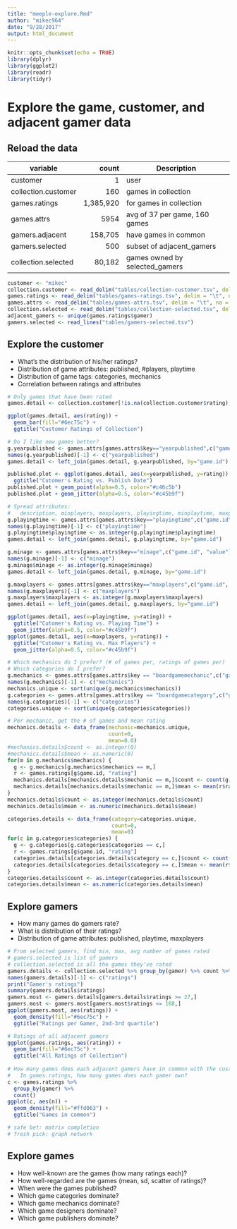 ```yaml
---
title: "meeple-explore.Rmd"
author: "mikec964"
date: "9/28/2017"
output: html_document
---
```


```r
knitr::opts_chunk$set(echo = TRUE)
library(dplyr)
library(ggplot2)
library(readr)
library(tidyr)
```

# Explore the game, customer, and adjacent gamer data

## Reload the data
| variable            | count     | Description
| --------            |----------:| -----------
| customer            | 1         | user
| collection.customer | 160       | games in collection
| games.ratings       | 1,385,920 | for games in collection
| games.attrs         | 5954      | avg of 37 per game, 160 games
| gamers.adjacent     | 158,705   | have games in common
| gamers.selected     | 500       | subset of adjacent_gamers
| collection.selected | 80,182    | games owned by selected_gamers

```r
customer <- "mikec"
collection.customer <- read_delim("tables/collection-customer.tsv", delim = "\t", na = "NA", col_names = TRUE)
games.ratings <- read_delim("tables/games-ratings.tsv", delim = "\t", na = "NA", col_names = TRUE)
games.attrs <- read_delim("tables/games-attrs.tsv", delim = "\t", na = "NA", col_names = TRUE)
collection.selected <- read_delim("tables/collection-selected.tsv", delim = "\t", na = "NA", col_names = TRUE)
adjacent_gamers <- unique(games.ratings$gamer)
gamers.selected <- read_lines("tables/gamers-selected.tsv")
```

## Explore the customer
* What's the distribution of his/her ratings?
* Distribution of game attributes: published, #players, playtime
* Distribution of game tags: categories, mechanics
* Correlation between ratings and attributes

```r
# Only games that have been rated
games.detail <- collection.customer[!is.na(collection.customer$rating),]

ggplot(games.detail, aes(rating)) +
  geom_bar(fill="#6ec75c") +
  ggtitle("Customer Ratings of Collection")

# Do I like new games better?
g.yearpublished <- games.attrs[games.attrs$key=="yearpublished",c("game.id", "value")]
names(g.yearpublished)[-1] <- c("yearpublished")
games.detail <- left_join(games.detail, g.yearpublished, by="game.id")

published.plot <- ggplot(games.detail, aes(x=yearpublished, y=rating)) +
  ggtitle("Cutomer's Rating vs. Publish Date")
published.plot + geom_point(alpha=0.5, color="#c46c5b")
published.plot + geom_jitter(alpha=0.5, color="#c45b9f")
```

```r
# Spread attributes:
#   description, minplayers, maxplayers, playingtime, minplaytime, maxplaytime, maxplayers, comments
g.playingtime <- games.attrs[games.attrs$key=="playingtime",c("game.id", "value")]
names(g.playingtime)[-1] <- c("playingtime")
g.playingtime$playingtime <- as.integer(g.playingtime$playingtime)
games.detail <- left_join(games.detail, g.playingtime, by="game.id")

g.minage <- games.attrs[games.attrs$key=="minage",c("game.id", "value")]
names(g.minage)[-1] <- c("minage")
g.minage$minage <- as.integer(g.minage$minage)
games.detail <- left_join(games.detail, g.minage, by="game.id")

g.maxplayers <- games.attrs[games.attrs$key=="maxplayers",c("game.id", "value")]
names(g.maxplayers)[-1] <- c("maxplayers")
g.maxplayers$maxplayers <- as.integer(g.maxplayers$maxplayers)
games.detail <- left_join(games.detail, g.maxplayers, by="game.id")

ggplot(games.detail, aes(x=playingtime, y=rating)) +
  ggtitle("Cutomer's Rating vs. Playing Time") +
  geom_jitter(alpha=0.5, color="#c45b9f")
ggplot(games.detail, aes(x=maxplayers, y=rating)) +
  ggtitle("Cutomer's Rating vs. Max Players") +
  geom_jitter(alpha=0.5, color="#c45b9f")
```

```r
# Which mechanics do I prefer? (# of games per, ratings of games per)
# Which categories do I prefer?
g.mechanics <- games.attrs[games.attrs$key == "boardgamemechanic",c("game.id", "value")]
names(g.mechanics)[-1] <- c("mechanics")
mechanics.unique <- sort(unique(g.mechanics$mechanics))
g.categories <- games.attrs[games.attrs$key == "boardgamecategory",c("game.id", "value")]
names(g.categories)[-1] <- c("categories")
categories.unique <- sort(unique(g.categories$categories))

# Per mechanic, get the # of games and mean rating
mechanics.details <- data_frame(mechanic=mechanics.unique,
                                count=0,
                                mean=0.0)
#mechanics.details$count <- as.integer(0)
#mechanics.details$mean <- as.numeric(0)
for(m in g.mechanics$mechanics) {
  g <- g.mechanics[g.mechanics$mechanics == m,]
  r <- games.ratings[g$game.id, "rating"]
  mechanics.details[mechanics.details$mechanic == m,]$count <- count(g)
  mechanics.details[mechanics.details$mechanic == m,]$mean <- mean(r$rating)
}
mechanics.details$count <- as.integer(mechanics.details$count)
mechanics.details$mean <- as.numeric(mechanics.details$mean)

categories.details <- data_frame(category=categories.unique,
                                 count=0,
                                 mean=0)
for(c in g.categories$categories) {
  g <- g.categories[g.categories$categories == c,]
  r <- games.ratings[g$game.id, "rating"]
  categories.details[categories.details$category == c,]$count <- count(g)
  categories.details[categories.details$category == c,]$mean <- mean(r$rating)
}
categories.details$count <- as.integer(categories.details$count)
categories.details$mean <- as.numeric(categories.details$mean)
```

## Explore gamers
* How many games do gamers rate?
* What is distribution of their ratings?
* Distribution of game attributes: published, playtime, maxplayers

```r
# From selected gamers, find min, max, avg number of games rated
# gamers.selected is list of gamers
# collection.selected is all the games they've rated
gamers.details <- collection.selected %>% group_by(gamer) %>% count %>% arrange(n)
names(gamers.details)[-1] <- c("ratings")
print("Gamer's ratings")
summary(gamers.details$ratings)
gamers.most <- gamers.details[gamers.details$ratings >= 27,]
gamers.most <- gamers.most[gamers.most$ratings <= 168,]
ggplot(gamers.most, aes(ratings)) +
  geom_density(fill="#6ec75c") +
  ggtitle("Ratings per Gamer, 2nd-3rd quartile")

# Ratings of all adjacent gamers
ggplot(games.ratings, aes(rating)) +
  geom_bar(fill="#6ec75c") +
  ggtitle("All Ratings of Collection")
  
# How many games does each adjacent gamers have in common with the customer?
#   In games.ratings, how many games does each gamer own?
c <- games.ratings %>% 
  group_by(gamer) %>% 
  count()
ggplot(c, aes(n)) +
  geom_density(fill="#ffd063") + 
  ggtitle("Games in common")

# safe bet: matrix completion
# fresh pick: graph network

```

## Explore games
* How well-known are the games (how many ratings each)?
* How well-regarded are the games (mean, sd, scatter of ratings)?
* When were the games published?
* Which game categories dominate?
* Which game mechanics dominate?
* Which game designers dominate?
* Which game publishers dominate?

